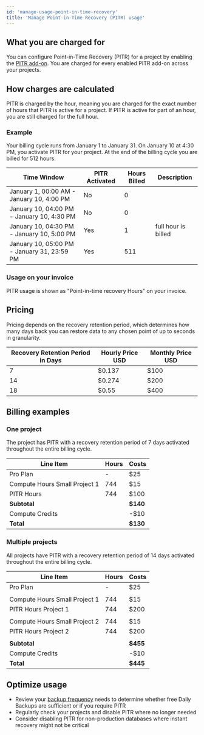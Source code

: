 ```yaml
---
id: 'manage-usage-point-in-time-recovery'
title: 'Manage Point-in-Time Recovery (PITR) usage'
---
```


## What you are charged for
You can configure Point-in-Time Recovery (PITR) for a project by enabling the [PITR add-on](/docs/guides/platform/backups#point-in-time-recovery). You are charged for every enabled PITR add-on across your projects.

## How charges are calculated
PITR is charged by the hour, meaning you are charged for the exact number of hours that PITR is active for a project. If PITR is active for part of an hour, you are still charged for the full hour.

### Example
Your billing cycle runs from January 1 to January 31. On January 10 at 4:30 PM, you activate PITR for your project. At the end of the billing cycle you are billed for 512 hours.

| Time Window                                 | PITR Activated | Hours Billed | Description         |
|---------------------------------------------|----------------|--------------|---------------------|
| January 1, 00:00 AM - January 10, 4:00 PM   | No             | 0            |                     |
| January 10, 04:00 PM - January 10, 4:30 PM  | No             | 0            |                     |
| January 10, 04:30 PM - January 10, 5:00 PM  | Yes            | 1            | full hour is billed |
| January 10, 05:00 PM - January 31, 23:59 PM | Yes            | 511          |                     |


### Usage on your invoice
PITR usage is shown as "Point-in-time recovery Hours" on your invoice.

## Pricing
Pricing depends on the recovery retention period, which determines how many days back you can restore data to any chosen point of up to seconds in granularity.

| Recovery Retention Period in Days | Hourly Price USD | Monthly Price USD |
|-----------------------------------|------------------|-------------------|
| 7                                 | $0.137           | $100              |
| 14                                | $0.274           | $200              |
| 18                                | $0.55            | $400              |

## Billing examples
### One project
The project has PITR with a recovery retention period of 7 days activated throughout the entire billing cycle.

| Line Item                     | Hours | Costs    |
|-------------------------------|-------|----------|
| Pro Plan                      | -     | $25      |
| Compute Hours Small Project 1 | 744   | $15      |
| PITR Hours                    | 744   | $100     |
| **Subtotal**                  |       | **$140** |
| Compute Credits               |       | -$10     |
| **Total**                     |       | **$130** |

### Multiple projects
All projects have PITR with a recovery retention period of 14 days activated throughout the entire billing cycle.

| Line Item                     | Hours | Costs    |
|-------------------------------|-------|----------|
| Pro Plan                      | -     | $25      |
|                               |       |          |
| Compute Hours Small Project 1 | 744   | $15      |
| PITR Hours Project 1          | 744   | $200     |
|                               |       |          |
| Compute Hours Small Project 2 | 744   | $15      |
| PITR Hours Project 2          | 744   | $200     |
|                               |       |          |
| **Subtotal**                  |       | **$455** |
| Compute Credits               |       | -$10     |
| **Total**                     |       | **$445** |

## Optimize usage
- Review your [backup frequency](/docs/guides/platform/backups#frequency-of-backups) needs to determine whether free Daily Backups are sufficient or if you require PITR
- Regularly check your projects and disable PITR where no longer needed
- Consider disabling PITR for non-production databases where instant recovery might not be critical
